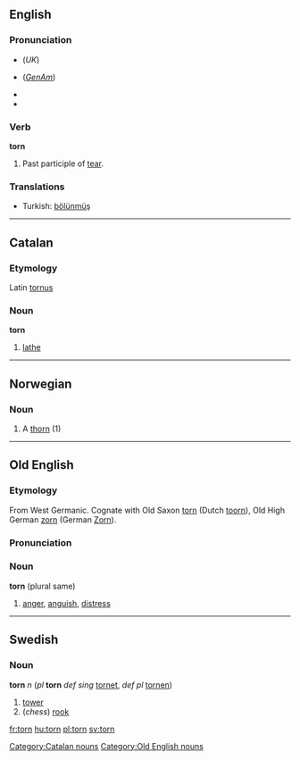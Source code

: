 ==English==

===Pronunciation===
*{{IPA|/tɔ:n/}} (''UK'')
*{{IPA|/tɔrn/}} (''[[w:General American|GenAm]]'')
*{{audio|en-us-torn.ogg|Audio (US)}}
*{{audio|en-uk-torn.ogg|Audio (UK)}}

===Verb===
'''torn'''

# Past participle of [[tear]].

===Translations===
{{top}}
*Turkish: [[bölünmüş]]
{{bottom}}

----

==Catalan==
===Etymology===
Latin [[tornus]]
===Noun===
'''torn'''

# [[lathe]]

[[Category:Catalan nouns]]

----

==Norwegian==
===Noun===
{{no-noun-c|torn}}
#A [[thorn]] (1)

----

==Old English==
===Etymology===
From West Germanic.  Cognate with Old Saxon [[#Old Saxon|torn]] (Dutch [[toorn]]), Old High German [[zorn]] (German [[Zorn]]).

===Pronunciation===
{{IPA|/torn/}}

===Noun===
'''torn''' {{n}} (plural same)
# [[anger]], [[anguish]], [[distress]]

[[Category:Old English nouns]]

----

==Swedish==
===Noun===
'''torn''' ''n'' (''pl'' '''torn''' ''def sing'' [[tornet]], ''def pl'' [[tornen]])

#[[tower]]
#(''chess'') [[rook]]

[[fr:torn]]
[[hu:torn]]
[[pl:torn]]
[[sv:torn]]